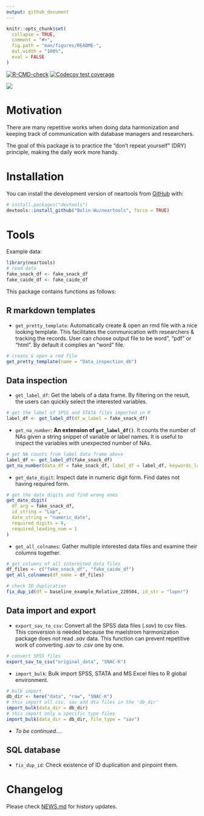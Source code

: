 ```yaml
---
output: github_document
---
```


<!-- README.md is generated from README.Rmd. Please edit that file -->

```r
knitr::opts_chunk$set(
  collapse = TRUE,
  comment = "#>",
  fig.path = "man/figures/README-",
  out.width = "100%",
  eval = FALSE
)
```

  <!-- badges: start -->
  [![R-CMD-check](https://github.com/Bolin-Wu/neartools/actions/workflows/R-CMD-check.yaml/badge.svg)](https://github.com/Bolin-Wu/neartools/actions/workflows/R-CMD-check.yaml)
  [![Codecov test coverage](https://codecov.io/gh/Bolin-Wu/neartools/branch/master/graph/badge.svg)](https://app.codecov.io/gh/Bolin-Wu/neartools?branch=master)
  <!-- badges: end -->
  
![](man/figures/country_map.jpeg)<!-- -->


# Motivation



There are many repetitive works when doing data harmonization and keeping track of communication with database managers and researchers.     

The goal of this package is to practice the "don't repeat yourself" (DRY) principle, making the daily work more handy.

# Installation

You can install the development version of neartools from [GitHub](https://github.com/) with:

``` r
# install.packages("devtools")
devtools::install_github("Bolin-Wu/neartools", force = TRUE)
```


# Tools


Example data:

```r
library(neartools)
# read data
fake_snack_df <- fake_snack_df
fake_caide_df <- fake_caide_df
```

This package contains functions as follows:


## R markdown templates

* `get_pretty_template`: Automatically create & open an rmd file with a nice looking template. This facilitates the communication with researchers & tracking the records. User can choose output file to be word", "pdf" or "html". By default it complies an "word" file. 

```r
# create & open a rmd file
get_pretty_template(name = "Data_inspection_db")
```


## Data inspection

* `get_label_df`: Get the labels of a data frame. By filtering on the result, the users can quickly select the interested variables.

```r
# get the label of SPSS and STATA files imported in R
label_df <- get_label_df(df_w_label = fake_snack_df)
```


* `get_na_number`: **An extension of `get_label_df()`**. It counts the number of NAs given a string snippet of variable or label names. It is useful to inspect the variables with unexpected number of NAs. 

```r
# get NA counts from label data frame above
label_df <- get_label_df(fake_snack_df)
get_na_number(data_df = fake_snack_df, label_df = label_df, keywords_label = "dementia")
```

* `get_date_digit`: Inspect date in numeric digit form. Find dates not having required form.

```r
# get the date digits and find wrong ones
get_date_digit(
  df_arg = fake_snack_df,
  id_string = "Lop",
  date_string = "numeric_date",
  required_digits = 8,
  required_leading_num = 1
)
```

* `get_all_colnames`: Gather multiple interested data files and examine their columns together.

```r
# get columns of all interested data files
df_files <- c("fake_snack_df", "fake_caide_df")
get_all_colnames(df_name = df_files)
```



```r
# check ID duplication
fix_dup_id(df = baseline_example_Relative_220504, id_str = "lopnr")
```

## Data import and export

* `export_sav_to_csv`: Convert all the SPSS data files (*.sav*) to csv files. This conversion is needed because the maelstrom harmonization package does not read *.sav* data. This function can prevent repetitive work of converting *.sav* to *.csv* one by one. 

```r
# convert SPSS files
export_sav_to_csv("original_data", "SNAC-K")
```


* `import_bulk`: Bulk import SPSS, STATA and MS Excel files to R global environment. 


```r
# bulk import
db_dir <- here("data", "raw", "SNAC-K")
# this import all csv, sav and dta files in the 'db_dir'
import_bulk(data_dir = db_dir)
# this import only a specific type files
import_bulk(data_dir = db_dir, file_type = "sav")
```

* *To be continued....*

## SQL database

* `fix_dup_id`: Check existence of ID duplication and pinpoint them.


# Changelog 

Please check [NEWS.md](https://github.com/Bolin-Wu/neartools/blob/master/NEWS.md) for history updates.
